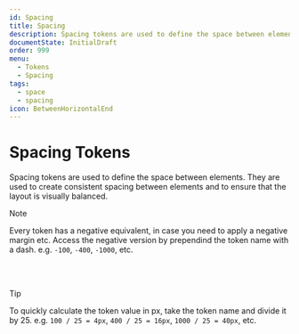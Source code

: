```yaml
---
id: Spacing
title: Spacing
description: Spacing tokens are used to define the space between elements.
documentState: InitialDraft
order: 999
menu:
  - Tokens
  - Spacing
tags:
  - space
  - spacing
icon: BetweenHorizontalEnd
---
```


# Spacing Tokens

Spacing tokens are used to define the space between elements. They are used to create consistent spacing between elements and to ensure that the layout is visually balanced.

> [!NOTE]  
> Every token has a negative equivalent, in case you need to apply a negative margin etc.
> Access the negative version by prependind the token name with a dash. e.g. `-100`, `-400`, `-1000`, etc.

<br />

<SpacingTokenDemo />

<br />

> [!TIP]  
> To quickly calculate the token value in px, take the token name and divide it by 25. e.g. `100 / 25 = 4px`, `400 / 25 = 16px`, `1000 / 25 = 40px`, etc.

